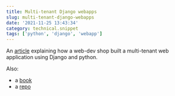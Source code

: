 ```yaml
---
title: Multi-tenant Django webapps
slug: multi-tenant-django-webapps
date: '2021-11-25 13:43:34'
category: technical.snippet
tags: ['python', 'django', 'webapp']
---
```


An [article](https://www.viget.com/articles/multi-tenancy-in-django/) explaining
how a web-dev shop built a multi-tenant web application using Django and python.

Also:

- a [book](https://books.agiliq.com/projects/django-multi-tenant/en/latest/)
- a [repo](https://github.com/citusdata/django-multitenant)

